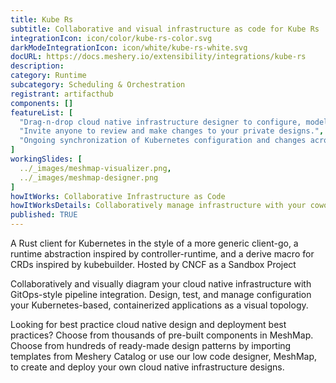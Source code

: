```yaml
---
title: Kube Rs
subtitle: Collaborative and visual infrastructure as code for Kube Rs
integrationIcon: icon/color/kube-rs-color.svg
darkModeIntegrationIcon: icon/white/kube-rs-white.svg
docURL: https://docs.meshery.io/extensibility/integrations/kube-rs
description: 
category: Runtime
subcategory: Scheduling & Orchestration
registrant: artifacthub
components: []
featureList: [
  "Drag-n-drop cloud native infrastructure designer to configure, model, and deploy your workloads.",
  "Invite anyone to review and make changes to your private designs.",
  "Ongoing synchronization of Kubernetes configuration and changes across any number of clusters."
]
workingSlides: [
  ../_images/meshmap-visualizer.png,
  ../_images/meshmap-designer.png
]
howItWorks: Collaborative Infrastructure as Code
howItWorksDetails: Collaboratively manage infrastructure with your coworkers synchronously sharing the same designs.
published: TRUE
---
```

<p>
A Rust client for Kubernetes in the style of a more generic client-go, a runtime abstraction inspired by controller-runtime, and a derive macro for CRDs inspired by kubebuilder. Hosted by CNCF as a Sandbox Project
</p>
<p>
    Collaboratively and visually diagram your cloud native infrastructure with GitOps-style pipeline integration. Design, test, and manage configuration your Kubernetes-based, containerized applications as a visual topology.
</p>
<p>
    Looking for best practice cloud native design and deployment best practices? Choose from thousands of pre-built components in MeshMap. Choose from hundreds of ready-made design patterns by importing templates from Meshery Catalog or use our low code designer, MeshMap, to create and deploy your own cloud native infrastructure designs.
</p>
